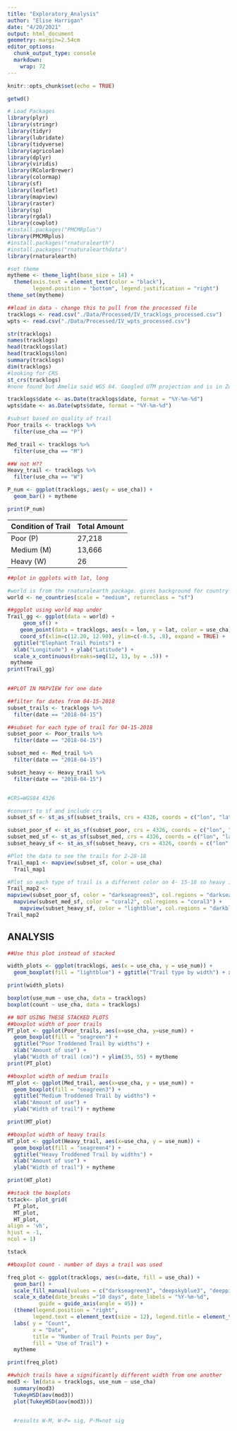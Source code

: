 ```yaml
---
title: "Exploratory_Analysis"
author: "Elise Harrigan"
date: "4/20/2021"
output: html_document
geometry: margin=2.54cm
editor_options:
  chunk_output_type: console
  markdown:
    wrap: 72
---
```


```r
knitr::opts_chunk$set(echo = TRUE)
```

```r

getwd()

# Load Packages
library(plyr)
library(stringr)
library(tidyr)
library(lubridate)
library(tidyverse)
library(agricolae) 
library(dplyr)
library(viridis)
library(RColorBrewer)
library(colormap)
library(sf)
library(leaflet)
library(mapview)
library(raster)
library(sp)
library(rgdal)
library(cowplot)
#install.packages("PMCMRplus")
library(PMCMRplus)
#install.packages("rnaturalearth")
#install.packages("rnaturalearthdata")
library(rnaturalearth)

#set theme
mytheme <- theme_light(base_size = 14) +
  theme(axis.text = element_text(color = "black"), 
        legend.position = "bottom", legend.justification = "right")
theme_set(mytheme)

##load in data - change this to pull from the processed file
tracklogs <- read.csv("./Data/Processed/IV_tracklogs_processed.csv")
wpts <- read.csv("./Data/Processed/IV_wpts_processed.csv")

```

```r
str(tracklogs)
names(tracklogs)
head(tracklogs$lat)
head(tracklogs$lon)
summary(tracklogs)
dim(tracklogs)
#looking for CRS
st_crs(tracklogs)
#none found but Amelia said WGS 84. Googled UTM projection and is in Zone 32S

tracklogs$date <- as.Date(tracklogs$date, format = "%Y-%m-%d")
wpts$date <- as.Date(wpts$date, format = "%Y-%m-%d")

```

```r
#subset based on quality of trail
Poor_trails <- tracklogs %>%
  filter(use_cha == "P")

Med_trail <- tracklogs %>% 
  filter(use_cha == "M")

##W not H??
Heavy_trail <- tracklogs %>%
  filter(use_cha == "W")

```

```r

P_num <- ggplot(tracklogs, aes(y = use_cha)) +
  geom_bar() + mytheme

print(P_num)

```
__Condition of Trail __      | __Total Amount__
--------------------         |---------------------------
Poor (P)                     | 27,218
Medium (M)                   | 13,666
Heavy (W)                    | 26



```r
##plot in ggplots with lat, long

#world is from the rnaturalearth package. gives background for country
world <- ne_countries(scale = "medium", returnclass = "sf")

##ggplot using world map under
Trail_gg <- ggplot(data = world) +
     geom_sf() +
    geom_point(data = tracklogs, aes(x = lon, y = lat, color = use_cha), size = .4)  + 
    coord_sf(xlim=c(12.20, 12.90), ylim=c(-0.5, .8), expand = TRUE) +
  ggtitle("Elephant Trail Points") + 
  xlab("Longitude") + ylab("Latitude") + 
  scale_x_continuous(breaks=seq(12, 13, by = .5)) +
 mytheme
print(Trail_gg)
  

##PLOT IN MAPVIEW for one date

##filter for dates from 04-15-2018
subset_trails <- tracklogs %>%
  filter(date == "2018-04-15")

##subset for each type of trail for 04-15-2018
subset_poor <- Poor_trails %>%
  filter(date == "2018-04-15")

subset_med <- Med_trail %>%
  filter(date == "2018-04-15")

subset_heavy <- Heavy_trail %>%
  filter(date == "2018-04-15")


#CRS=WGS84 4326

#convert to sf and include crs
subset_sf <- st_as_sf(subset_trails, crs = 4326, coords = c("lon", "lat")) 

subset_poor_sf <- st_as_sf(subset_poor, crs = 4326, coords = c("lon", "lat"))
subset_med_sf <- st_as_sf(subset_med, crs = 4326, coords = c("lon", "lat"))
subset_heavy_sf <- st_as_sf(subset_heavy, crs = 4326, coords = c("lon", "lat"))

#Plot the data to see the trails for 2-28-18 
Trail_map1 <- mapview(subset_sf, color = use_cha)
  Trail_map1

#Plot so each type of trail is a different color on 4- 15-18 so heavy is included 
Trail_map2 <- 
mapview(subset_poor_sf, color = "darkseagreen3", col.regions = "darkseagreen4") +
  mapview(subset_med_sf, color = "coral2", col.regions = "coral3") +
    mapview(subset_heavy_sf, color = "lightblue", col.regions = "darkblue")
Trail_map2
```

## ANALYSIS
```r
##Use this plot instead of stacked

width_plots <- ggplot(tracklogs, aes(x = use_cha, y = use_num)) +
  geom_boxplot(fill = "lightblue") + ggtitle("Trail type by width") + xlab("Type of Trail") + ylab("Width of trail (cm)") + mytheme

print(width_plots)

boxplot(use_num ~ use_cha, data = tracklogs)
boxplot(count ~ use_cha, data = tracklogs)

```

```r
## NOT USING THESE STACKED PLOTS
##boxplot width of poor trails
PT_plot <- ggplot(Poor_trails, aes(x=use_cha, y=use_num)) +
  geom_boxplot(fill = "seagreen") + 
  ggtitle("Poor Troddened Trail by widths") + 
  xlab("Amount of use") + 
  ylab("Width of trail (cm)") + ylim(35, 55) + mytheme
print(PT_plot)

##boxplot width of medium trails
MT_plot <- ggplot(Med_trail, aes(x=use_cha, y = use_num)) + 
  geom_boxplot(fill = "seagreen3") +
  ggtitle("Medium Troddened Trail by widths") + 
  xlab("Amount of use") + 
  ylab("Width of trail") + mytheme

print(MT_plot)

##boxplot width of heavy trails
HT_plot <- ggplot(Heavy_trail, aes(x=use_cha, y = use_num)) + 
  geom_boxplot(fill = "seagreen4") +
  ggtitle("Heavy Troddened Trail by widths") + 
  xlab("Amount of use") + 
  ylab("Width of trail") + mytheme

print(HT_plot)

##stack the boxplots
tstack<- plot_grid(
  PT_plot,
  MT_plot,
  HT_plot,
align = 'vh', 
hjust = -1, 
ncol = 1)

tstack
```

```r
##boxplot count - number of days a trail was used

freq_plot <- ggplot(tracklogs, aes(x=date, fill = use_cha)) + 
  geom_bar() + 
  scale_fill_manual(values = c("darkseagreen3", "deepskyblue3", "deeppink")) +
  scale_x_date(date_breaks ="10 days", date_labels = "%Y-%m-%d", 
          guide = guide_axis(angle = 45)) + 
  (theme(legend.position = "right", 
        legend.text = element_text(size = 12), legend.title = element_text(size = 12))) +
  labs( y = "Count", 
        x = "Date", 
        title = "Number of Trail Points per Day", 
        fill = "Use of Trail") +
  mytheme

print(freq_plot)

```

```r

##which trails have a significantly different width from one another 
mod3 <- lm(data = tracklogs, use_num ~ use_cha)
  summary(mod3)
  TukeyHSD(aov(mod3))
  plot(TukeyHSD(aov(mod3)))
  

  #results W-M, W-P= sig, P-M=not sig




```


